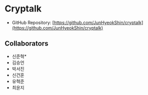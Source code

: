 # Cryptalk

- GitHub Repository: [https://github.com/JunHyeokShin/cryptalk](https://github.com/JunHyeokShin/cryptalk)

## Collaborators

- 신준혁\*
- 김승언
- 박서진
- 신건훈
- 유혁준
- 최윤지
